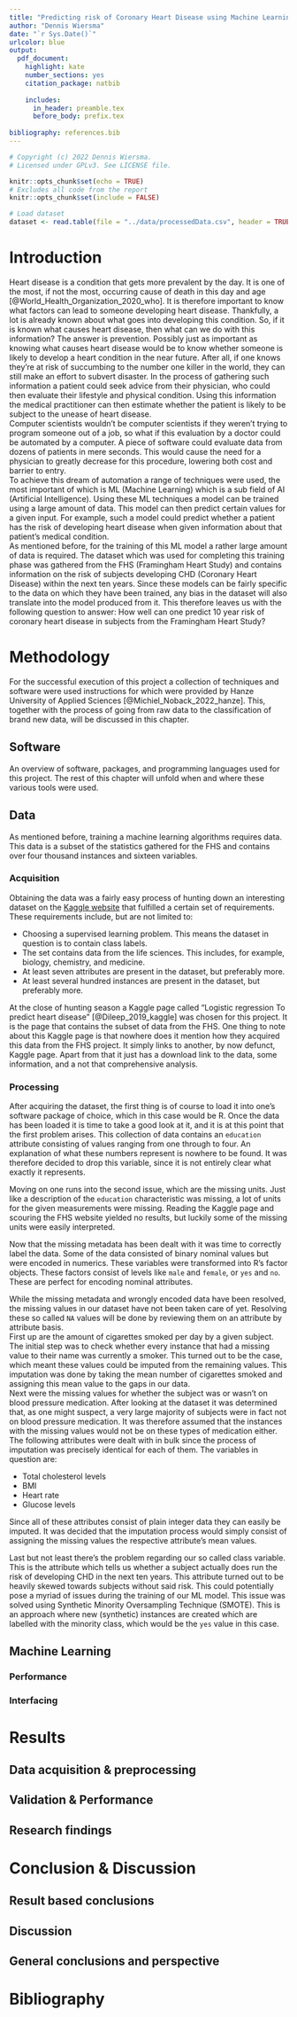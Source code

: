 ```yaml
---
title: "Predicting risk of Coronary Heart Disease using Machine Learning"
author: "Dennis Wiersma"
date: "`r Sys.Date()`"
urlcolor: blue
output: 
  pdf_document: 
    highlight: kate
    number_sections: yes
    citation_package: natbib
    
    includes: 
      in_header: preamble.tex
      before_body: prefix.tex
      
bibliography: references.bib
---
```


```r
# Copyright (c) 2022 Dennis Wiersma.
# Licensed under GPLv3. See LICENSE file.
```

```r
knitr::opts_chunk$set(echo = TRUE)
# Excludes all code from the report
knitr::opts_chunk$set(include = FALSE)
```

```r
# Load dataset
dataset <- read.table(file = "../data/processedData.csv", header = TRUE, sep = ",", stringsAsFactors = TRUE)
```

\newpage

# Introduction

Heart disease is a condition that gets more prevalent by the day. It is one of the most, if not the most, occurring cause of death in this day and age [@World_Health_Organization_2020_who]. It is therefore important to know what factors can lead to someone developing heart disease. Thankfully, a lot is already known about what goes into developing this condition. So, if it is known what causes heart disease, then what can we do with this information? The answer is prevention. Possibly just as important as knowing what causes heart disease would be to know whether someone is likely to develop a heart condition in the near future. After all, if one knows they're at risk of succumbing to the number one killer in the world, they can still make an effort to subvert disaster. In the process of gathering such information a patient could seek advice from their physician, who could then evaluate their lifestyle and physical condition. Using this information the medical practitioner can then estimate whether the patient is likely to be subject to the unease of heart disease.\
Computer scientists wouldn't be computer scientists if they weren't trying to program someone out of a job, so what if this evaluation by a doctor could be automated by a computer. A piece of software could evaluate data from dozens of patients in mere seconds. This would cause the need for a physician to greatly decrease for this procedure, lowering both cost and barrier to entry.\
To achieve this dream of automation a range of techniques were used, the most important of which is ML (Machine Learning) which is a sub field of AI (Artificial Intelligence). Using these ML techniques a model can be trained using a large amount of data. This model can then predict certain values for a given input. For example, such a model could predict whether a patient has the risk of developing heart disease when given information about that patient's medical condition.\
As mentioned before, for the training of this ML model a rather large amount of data is required. The dataset which was used for completing this training phase was gathered from the FHS (Framingham Heart Study) and contains information on the risk of subjects developing CHD (Coronary Heart Disease) within the next ten years. Since these models can be fairly specific to the data on which they have been trained, any bias in the dataset will also translate into the model produced from it. This therefore leaves us with the following question to answer: How well can one predict 10 year risk of coronary heart disease in subjects from the Framingham Heart Study?

\newpage

# Methodology

For the successful execution of this project a collection of techniques and software were used instructions for which were provided by Hanze University of Applied Sciences [@Michiel_Noback_2022_hanze]. This, together with the process of going from raw data to the classification of brand new data, will be discussed in this chapter.

## Software

An overview of software, packages, and programming languages used for this project. The rest of this chapter will unfold when and where these various tools were used.

```{=tex}
\begin{table}[h]
\caption{Software used for this project.}
\begin{tabular}{l||rl}
\hline
Software & Version  & Function  \\ 
\hline
\hline
\textbf{R} & 4.2.1 & Statistical programming \\
\hline
\textbf{Java} & 17.0.5 & General purpose programming \\
\hline
\textbf{Weka} & 3.8.6 & Machine learning software workbench \\
\hline
\end{tabular}
\end{table}
```
```{=tex}
\begin{table}[h]
\caption{R packages used for this project.}
\begin{tabular}{l||rl}
\hline
R package & Version  & Function  \\ 
\hline
\hline
\textbf{knitr} & 1.40 & Dynamic report generation \\
\hline
\textbf{ggplot2} & 3.3.6 & Data visualisation \\
\hline
\textbf{ggpubr} & 0.4.0 & Arranging plots \\
\hline
\textbf{ggbiplot} & 0.55 & PCA plot \\
\hline
\textbf{corrplot} & 0.92 & Correlation plot \\
\hline
\textbf{RWeka} & 0.4-44 & Writing data as ARFF \\
\hline
\end{tabular}
\end{table}
```
```{=tex}
\begin{table}[h]
\caption{Java packages used for this project.}
\begin{tabular}{l||rl}
\hline
Java package & Version  & Function  \\ 
\hline
\hline
\textbf{Gradle} & 7.4 & Project management \\
\hline
\textbf{Weka API} & 3.8.0 & Weka programming interface \\
\hline
\textbf{ShadowJar} & 7.1.2 & Fat JAR building \\
\hline
\end{tabular}
\end{table}
```
## Data

As mentioned before, training a machine learning algorithms requires data. This data is a subset of the statistics gathered for the FHS and contains over four thousand instances and sixteen variables.

### Acquisition

Obtaining the data was a fairly easy process of hunting down an interesting dataset on the [Kaggle website](https://www.kaggle.com/) that fulfilled a certain set of requirements. These requirements include, but are not limited to:

* Choosing a supervised learning problem. This means the dataset in question is to contain class labels.
* The set contains data from the life sciences. This includes, for example, biology, chemistry, and medicine.
* At least seven attributes are present in the dataset, but preferably more.
* At least several hundred instances are present in the dataset, but preferably more.

At the close of hunting season a Kaggle page called "Logistic regression To predict heart disease" [@Dileep_2019_kaggle] was chosen for this project. It is the page that contains the subset of data from the FHS. One thing to note about this Kaggle page is that nowhere does it mention how they acquired this data from the FHS project. It simply links to another, by now defunct, Kaggle page. Apart from that it just has a download link to the data, some information, and a not that comprehensive analysis.

### Processing

After acquiring the dataset, the first thing is of course to load it into one's software package of choice, which in this case would be R. Once the data has been loaded it is time to take a good look at it, and it is at this point that the first problem arises. This collection of data contains an `education` attribute consisting of values ranging from one through to four. An explanation of what these numbers represent is nowhere to be found. It was therefore decided to drop this variable, since it is not entirely clear what exactly it represents.

Moving on one runs into the second issue, which are the missing units. Just like a description of the `education` characteristic was missing, a lot of units for the given measurements were missing. Reading the Kaggle page and scouring the FHS website yielded no results, but luckily some of the missing units were easily interpreted.

Now that the missing metadata has been dealt with it was time to correctly label the data. Some of the data consisted of binary nominal values but were encoded in numerics. These variables were transformed into R's factor objects. These factors consist of levels like `male` and `female`, or `yes` and `no`. These are perfect for encoding nominal attributes.

While the missing metadata and wrongly encoded data have been resolved, the missing values in our dataset have not been taken care of yet. Resolving these so called `NA` values will be done by reviewing them on an attribute by attribute basis. \
First up are the amount of cigarettes smoked per day by a given subject. The initial step was to check whether every instance that had a missing value to their name was currently a smoker. This turned out to be the case, which meant these values could be imputed from the remaining values. This imputation was done by taking the mean number of cigarettes smoked \textit{by subjects that are currently smokers} and assigning this mean value to the gaps in our data. \
Next were the missing values for whether the subject was or wasn't on blood pressure medication. After looking at the dataset it was determined that, as one might suspect, a very large majority of subjects were in fact not on blood pressure medication. It was therefore assumed that the instances with the missing values would not be on these types of medication either. \
The following attributes were dealt with in bulk since the process of imputation was precisely identical for each of them. The variables in question are:

* Total cholesterol levels
* BMI
* Heart rate
* Glucose levels

Since all of these attributes consist of plain integer data they can easily be imputed. It was decided that the imputation process would simply consist of assigning the missing values the respective attribute's mean values.

Last but not least there's the problem regarding our so called class variable. This is the attribute which tells us whether a subject actually does run the risk of developing CHD in the next ten years. This attribute turned out to be heavily skewed towards subjects without said risk. This could potentially pose a myriad of issues during the training of our ML model. This issue was solved using Synthetic Minority Oversampling Technique (SMOTE). This is an approach where new (synthetic) instances are created which are labelled with the minority class, which would be the `yes` value in this case. 
\newpage

## Machine Learning

### Performance

### Interfacing

\newpage

# Results

## Data acquisition & preprocessing

## Validation & Performance

## Research findings

\newpage

# Conclusion & Discussion

## Result based conclusions

## Discussion

## General conclusions and perspective

\newpage

# Bibliography
